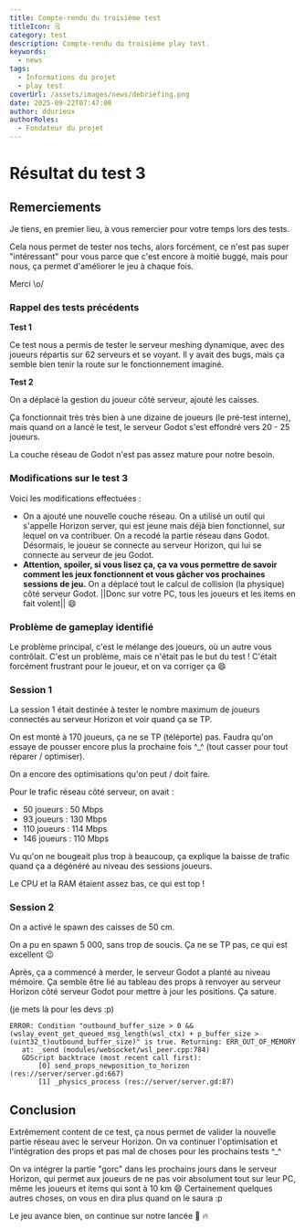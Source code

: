```yaml
---
title: Compte-rendu du troisième test
titleIcon: 🗒️
category: test
description: Compte-rendu du troisième play test.
keywords:
  - news
tags:
  - Informations du projet
  - play test
coverUrl: /assets/images/news/debriefing.png
date: 2025-09-22T07:47:00
author: ddurieux
authorRoles:
  - Fondateur du projet
---
```


# Résultat du test 3

## Remerciements

Je tiens, en premier lieu, à vous remercier pour votre temps lors des tests.

Cela nous permet de tester nos techs, alors forcément, ce n'est pas super "intéressant" pour vous parce que c'est encore à moitié buggé, mais pour nous, ça permet d'améliorer le jeu à chaque fois.

Merci \o/

### Rappel des tests précédents

**Test 1**

Ce test nous a permis de tester le serveur meshing dynamique, avec des joueurs répartis sur 62 serveurs et se voyant.
Il y avait des bugs, mais ça semble bien tenir la route sur le fonctionnement imaginé.

**Test 2**

On a déplacé la gestion du joueur côté serveur, ajouté les caisses.

Ça fonctionnait très très bien à une dizaine de joueurs (le pré-test interne), mais quand on a lancé le test, le serveur Godot s'est effondré vers 20 - 25 joueurs.

La couche réseau de Godot n'est pas assez mature pour notre besoin.

### Modifications sur le test 3

Voici les modifications effectuées :

- On a ajouté une nouvelle couche réseau. On a utilisé un outil qui s'appelle Horizon server, qui est jeune mais déjà bien fonctionnel, sur lequel on va contribuer. On a recodé la partie réseau dans Godot. Désormais, le joueur se connecte au serveur Horizon, qui lui se connecte au serveur de jeu Godot.
- **Attention, spoiler, si vous lisez ça, ça va vous permettre de savoir comment les jeux fonctionnent et vous gâcher vos prochaines sessions de jeu.** On a déplacé tout le calcul de collision (la physique) côté serveur Godot. ||Donc sur votre PC, tous les joueurs et les items en fait volent|| 😄

### Problème de gameplay identifié

Le problème principal, c'est le mélange des joueurs, où un autre vous contrôlait.
C'est un problème, mais ce n'était pas le but du test ! C'était forcément frustrant pour le joueur, et on va corriger ça 😄

### Session 1

La session 1 était destinée à tester le nombre maximum de joueurs connectés au serveur Horizon et voir quand ça se TP.

On est monté à 170 joueurs, ça ne se TP (téléporte) pas. Faudra qu'on essaye de pousser encore plus la prochaine fois ^\_^ (tout casser pour tout réparer / optimiser).

On a encore des optimisations qu'on peut / doit faire.

Pour le trafic réseau côté serveur, on avait :

- 50 joueurs : 50 Mbps
- 93 joueurs : 130 Mbps
- 110 joueurs : 114 Mbps
- 146 joueurs : 110 Mbps

Vu qu'on ne bougeait plus trop à beaucoup, ça explique la baisse de trafic quand ça a dégénéré au niveau des sessions joueurs.

Le CPU et la RAM étaient assez bas, ce qui est top !

### Session 2

On a activé le spawn des caisses de 50 cm.

On a pu en spawn 5 000, sans trop de soucis. Ça ne se TP pas, ce qui est excellent 😉

Après, ça a commencé à merder, le serveur Godot a planté au niveau mémoire.
Ça semble être lié au tableau des props à renvoyer au serveur Horizon côté serveur Godot pour mettre à jour les positions. Ça sature.

(je mets là pour les devs :p)

```
ERROR: Condition "outbound_buffer_size > 0 && (wslay_event_get_queued_msg_length(wsl_ctx) + p_buffer_size > (uint32_t)outbound_buffer_size)" is true. Returning: ERR_OUT_OF_MEMORY
   at: _send (modules/websocket/wsl_peer.cpp:784)
   GDScript backtrace (most recent call first):
       [0] send_props_newposition_to_horizon (res://server/server.gd:667)
       [1] _physics_process (res://server/server.gd:87)
```

## Conclusion

Extrêmement content de ce test, ça nous permet de valider la nouvelle partie réseau avec le serveur Horizon. On va continuer l'optimisation et l'intégration des props et pas mal de choses pour les prochains tests ^\_^

On va intégrer la partie "gorc" dans les prochains jours dans le serveur Horizon, qui permet aux joueurs de ne pas voir absolument tout sur leur PC, même les joueurs et items qui sont à 10 km 😄
Certainement quelques autres choses, on vous en dira plus quand on le saura :p

Le jeu avance bien, on continue sur notre lancée 🚀 🔥
